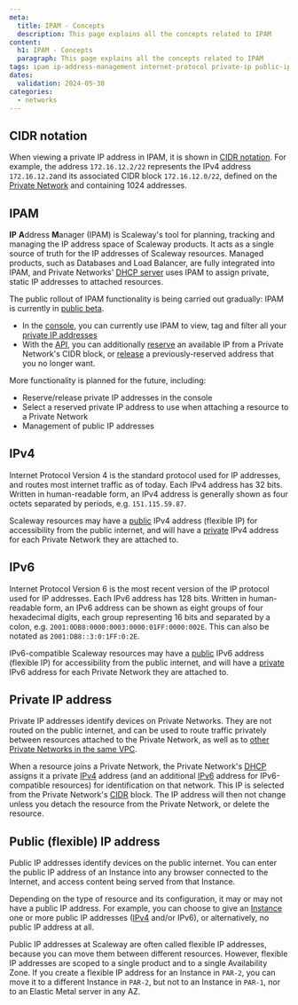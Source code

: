 ```yaml
---
meta:
  title: IPAM - Concepts
  description: This page explains all the concepts related to IPAM
content:
  h1: IPAM - Concepts
  paragraph: This page explains all the concepts related to IPAM
tags: ipam ip-address-management internet-protocol private-ip public-ip flexible-ip list-ips book-ip
dates:
  validation: 2024-05-30
categories:
  - networks
---
```


## CIDR notation

When viewing a private IP address in IPAM, it is shown in [CIDR notation](https://en.wikipedia.org/wiki/Classless_Inter-Domain_Routing#CIDR_notation). For example, the address `172.16.12.2/22` represents the IPv4 address `172.16.12.2`and its associated CIDR block `172.16.12.0/22`, defined on the [Private Network](/network/vpc/how-to/create-private-network/#how-to-configure-cidr) and containing 1024 addresses.

## IPAM

**IP** **A**ddress **M**anager (IPAM) is Scaleway's tool for planning, tracking and managing the IP address space of Scaleway products. It acts as a single source of truth for the IP addresses of Scaleway resources. Managed products, such as Databases and Load Balancer, are fully integrated into IPAM, and Private Networks' [DHCP server](/network/vpc/concepts/#dhcp) uses IPAM to assign private, static IP addresses to attached resources.

The public rollout of IPAM functionality is being carried out gradually: IPAM is currently in [public beta](https://www.scaleway.com/en/betas/).

- In the [console](https://console.scaleway.com/ipam/), you can currently use IPAM to view, tag and filter all your [private IP addresses](#private-ip-address)
- With the [API](https://www.scaleway.com/en/developers/api/ipam/), you can additionally [reserve](https://www.scaleway.com/en/developers/api/ipam/#path-ips-book-a-new-ip) an available IP from a Private Network's CIDR block, or [release](https://www.scaleway.com/en/developers/api/ipam/#path-ips-release-an-ip) a previously-reserved address that you no longer want.

More functionality is planned for the future, including:

- Reserve/release private IP addresses in the console
- Select a reserved private IP address to use when attaching a resource to a Private Network
- Management of public IP addresses

## IPv4

Internet Protocol Version 4 is the standard protocol used for IP addresses, and routes most internet traffic as of today. Each IPv4 address has 32 bits. Written in human-readable form, an IPv4 address is generally shown as four octets separated by periods, e.g. `151.115.59.87`.

Scaleway resources may have a [public](#public-flexible-ip-address) IPv4 address (flexible IP) for accessibility from the public internet, and will have a [private](#private-ip-address) IPv4 address for each Private Network they are attached to.

## IPv6

Internet Protocol Version 6 is the most recent version of the IP protocol used for IP addresses. Each IPv6 address has 128 bits. Written in human-readable form, an IPv6 address can be shown as eight groups of four hexadecimal digits, each group representing 16 bits and separated by a colon, e.g. `2001:0DB8:0000:0003:0000:01FF:0000:002E`. This can also be notated as `2001:DB8::3:0:1FF:0:2E`.

IPv6-compatible Scaleway resources may have a [public](#public-flexible-ip-address) IPv6 address (flexible IP) for accessibility from the public internet, and will have a [private](#private-ip-address) IPv6 address for each Private Network they are attached to. 

## Private IP address

Private IP addresses identify devices on Private Networks. They are not routed on the public internet, and can be used to route traffic privately between resources attached to the Private Network, as well as to [other Private Networks in the same VPC](/network/vpc/concepts/#routing).

When a resource joins a Private Network, the Private Network's [DHCP](/network/vpc/concepts/#dhcp) assigns it a private [IPv4](#ipv4) address (and an additional [IPv6](#ipv6) address for IPv6-compatible resources) for identification on that network. This IP is selected from the Private Network's [CIDR](/network/vpc/concepts/#cidr-block) block. The IP address will then not change unless you detach the resource from the Private Network, or delete the resource. 

## Public (flexible) IP address

Public IP addresses identify devices on the public internet. You can enter the public IP address of an Instance into any browser connected to the Internet, and access content being served from that Instance. 

Depending on the type of resource and its configuration, it may or may not have a public IP address. For example, you can choose to give an [Instance](/compute/instances/) one or more public IP addresses ([IPv4](#ipv4) and/or IPv6), or alternatively, no public IP address at all.

Public IP addresses at Scaleway are often called flexible IP addresses, because you can move them between different resources. However, flexible IP addresses are scoped to a single product and to a single Availability Zone. If you create a flexible IP address for an Instance in `PAR-2`, you can move it to a different Instance in `PAR-2`, but not to an Instance in `PAR-1`, nor to an Elastic Metal server in any AZ.
